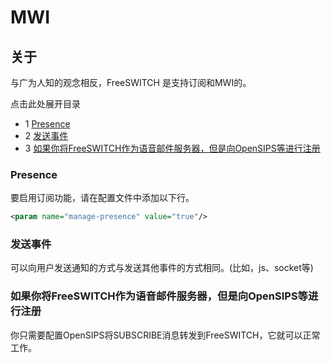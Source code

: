 # MWI

## 关于

与广为人知的观念相反，FreeSWITCH 是支持订阅和MWI的。

点击此处展开目录

* 1 [Presence](#presence)
* 2 [发送事件](#发送事件)
* 3 [如果你将FreeSWITCH作为语音邮件服务器，但是向OpenSIPS等进行注册](#如果你将FreeSWITCH作为语音邮件服务器但是向OpenSIPS等进行注册)

### Presence

要启用订阅功能，请在配置文件中添加以下行。

```xml
<param name="manage-presence" value="true"/>
```

### 发送事件

可以向用户发送通知的方式与发送其他事件的方式相同。(比如，js、socket等)

### 如果你将FreeSWITCH作为语音邮件服务器，但是向OpenSIPS等进行注册

你只需要配置OpenSIPS将SUBSCRIBE消息转发到FreeSWITCH，它就可以正常工作。